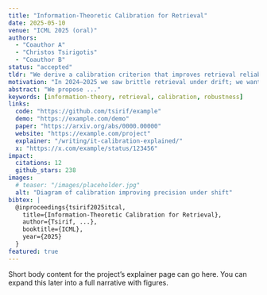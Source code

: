 ```yaml
---
title: "Information-Theoretic Calibration for Retrieval"
date: 2025-05-10
venue: "ICML 2025 (oral)"
authors:
  - "Coauthor A"
  - "Christos Tsirigotis"
  - "Coauthor B"
status: "accepted"
tldr: "We derive a calibration criterion that improves retrieval reliability under domain shift."
motivation: "In 2024–2025 we saw brittle retrieval under drift; we wanted a principled fix."
abstract: "We propose ..."
keywords: [information-theory, retrieval, calibration, robustness]
links:
  code: "https://github.com/tsirif/example"
  demo: "https://example.com/demo"
  paper: "https://arxiv.org/abs/0000.00000"
  website: "https://example.com/project"
  explainer: "/writing/it-calibration-explained/"
  x: "https://x.com/example/status/123456"
impact:
  citations: 12
  github_stars: 238
images:
  # teaser: "/images/placeholder.jpg"
  alt: "Diagram of calibration improving precision under shift"
bibtex: |
  @inproceedings{tsirif2025itcal,
    title={Information-Theoretic Calibration for Retrieval},
    author={Tsirif, ...},
    booktitle={ICML},
    year={2025}
  }
featured: true
---
```


Short body content for the project’s explainer page can go here. You can expand this later into a full narrative with figures.
